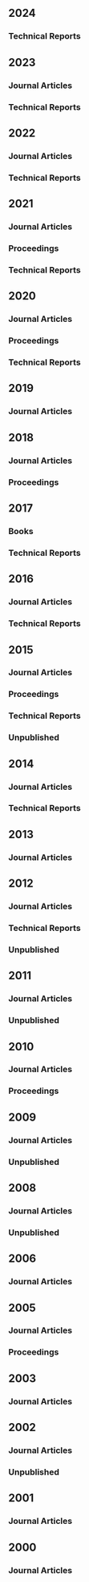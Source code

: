 
## 2024

### Technical Reports

::: {#refs-techrep2024}
:::

## 2023

### Journal Articles

::: {#refs-articles2023}
:::

### Technical Reports

::: {#refs-techrep2023}
:::

## 2022

### Journal Articles

::: {#refs-articles2022}
:::

### Technical Reports

::: {#refs-techrep2022}
:::

## 2021

### Journal Articles

::: {#refs-articles2021}
:::

### Proceedings

::: {#refs-proceedings2021}
:::

### Technical Reports

::: {#refs-techrep2021}
:::

## 2020

### Journal Articles

::: {#refs-articles2020}
:::

### Proceedings

::: {#refs-proceedings2020}
:::

### Technical Reports

::: {#refs-techrep2020}
:::

## 2019

### Journal Articles

::: {#refs-articles2019}
:::

## 2018

### Journal Articles

::: {#refs-articles2018}
:::

### Proceedings

::: {#refs-proceedings2018}
:::

## 2017

### Books

::: {#refs-books2017}
:::

### Technical Reports

::: {#refs-techrep2017}
:::

## 2016

### Journal Articles

::: {#refs-articles2016}
:::

### Technical Reports

::: {#refs-techrep2016}
:::

## 2015

### Journal Articles

::: {#refs-articles2015}
:::

### Proceedings

::: {#refs-proceedings2015}
:::

### Technical Reports

::: {#refs-techrep2015}
:::

### Unpublished

::: {#refs-unpublished2015}
:::

## 2014

### Journal Articles

::: {#refs-articles2014}
:::

### Technical Reports

::: {#refs-techrep2014}
:::

## 2013

### Journal Articles

::: {#refs-articles2013}
:::

## 2012

### Journal Articles

::: {#refs-articles2012}
:::

### Technical Reports

::: {#refs-techrep2012}
:::

### Unpublished

::: {#refs-unpublished2012}
:::

## 2011

### Journal Articles

::: {#refs-articles2011}
:::

### Unpublished

::: {#refs-unpublished2011}
:::

## 2010

### Journal Articles

::: {#refs-articles2010}
:::

### Proceedings

::: {#refs-proceedings2010}
:::

## 2009

### Journal Articles

::: {#refs-articles2009}
:::

### Unpublished

::: {#refs-unpublished2009}
:::

## 2008

### Journal Articles

::: {#refs-articles2008}
:::

### Unpublished

::: {#refs-unpublished2008}
:::

## 2006

### Journal Articles

::: {#refs-articles2006}
:::

## 2005

### Journal Articles

::: {#refs-articles2005}
:::

### Proceedings

::: {#refs-proceedings2005}
:::

## 2003

### Journal Articles

::: {#refs-articles2003}
:::

## 2002

### Journal Articles

::: {#refs-articles2002}
:::

### Unpublished

::: {#refs-unpublished2002}
:::

## 2001

### Journal Articles

::: {#refs-articles2001}
:::

## 2000

### Journal Articles

::: {#refs-articles2000}
:::

